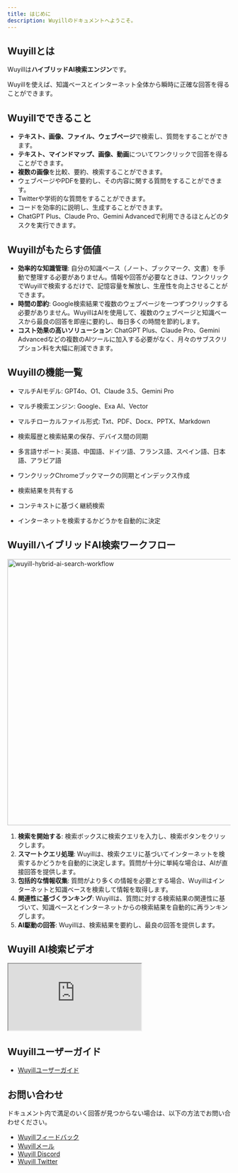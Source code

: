 ```yaml
---
title: はじめに
description: Wuyillのドキュメントへようこそ。
---
```


## Wuyillとは

Wuyillは<b>ハイブリッドAI検索エンジン</b>です。

Wuyillを使えば、知識ベースとインターネット全体から瞬時に正確な回答を得ることができます。

## Wuyillでできること

-   **テキスト、画像、ファイル、ウェブページ**で検索し、質問をすることができます。
-   **テキスト、マインドマップ、画像、動画**についてワンクリックで回答を得ることができます。
-   **複数の画像**を比較、要約、検索することができます。
-   ウェブページやPDFを要約し、その内容に関する質問をすることができます。
-   Twitterや学術的な質問をすることができます。
-   コードを効率的に説明し、生成することができます。
-   ChatGPT Plus、Claude Pro、Gemini Advancedで利用できるほとんどのタスクを実行できます。

## Wuyillがもたらす価値

-   **効率的な知識管理**: 自分の知識ベース（ノート、ブックマーク、文書）を手動で整理する必要がありません。情報や回答が必要なときは、ワンクリックでWuyillで検索するだけで、記憶容量を解放し、生産性を向上させることができます。
-   **時間の節約**: Google検索結果で複数のウェブページを一つずつクリックする必要がありません。WuyillはAIを使用して、複数のウェブページと知識ベースから最良の回答を即座に要約し、毎日多くの時間を節約します。
-   **コスト効果の高いソリューション**: ChatGPT Plus、Claude Pro、Gemini Advancedなどの複数のAIツールに加入する必要がなく、月々のサブスクリプション料を大幅に削減できます。

## Wuyillの機能一覧

-   マルチAIモデル: GPT4o、O1、Claude 3.5、Gemini Pro

-   マルチ検索エンジン: Google、Exa AI、Vector

-   マルチローカルファイル形式: Txt、PDF、Docx、PPTX、Markdown

-   検索履歴と検索結果の保存、デバイス間の同期

-   多言語サポート: 英語、中国語、ドイツ語、フランス語、スペイン語、日本語、アラビア語

-   ワンクリックChromeブックマークの同期とインデックス作成

-   検索結果を共有する

-   コンテキストに基づく継続検索

-   インターネットを検索するかどうかを自動的に決定

## WuyillハイブリッドAI検索ワークフロー

<Image
    className="mt-4 overflow-hidden rounded-lg border"
    width="800"
    height="600"
    src="/wuyill-hybrid-ai-search.webp"
    alt="wuyill-hybrid-ai-search-workflow"
/>

1.  **検索を開始する**: 検索ボックスに検索クエリを入力し、検索ボタンをクリックします。
2.  **スマートクエリ処理**: Wuyillは、検索クエリに基づいてインターネットを検索するかどうかを自動的に決定します。質問が十分に単純な場合は、AIが直接回答を提供します。
3.  **包括的な情報収集**: 質問がより多くの情報を必要とする場合、Wuyillはインターネットと知識ベースを検索して情報を取得します。
4.  **関連性に基づくランキング**: Wuyillは、質問に対する検索結果の関連性に基づいて、知識ベースとインターネットからの検索結果を自動的に再ランキングします。
5.  **AI駆動の回答**: Wuyillは、検索結果を要約し、最良の回答を提供します。

## Wuyill AI検索ビデオ

<iframe
    className="mt-6 aspect-video w-full"
    src="https://www.youtube.com/embed/So_4pb3ynVk"
    title="Wuyill: ハイブリッドAI検索エンジン"
    allow="accelerometer; autoplay; clipboard-write; encrypted-media; gyroscope; picture-in-picture; web-share; fullscreen"
    referrerPolicy="strict-origin-when-cross-origin"
    allowFullScreen
></iframe>

## Wuyillユーザーガイド

-   [Wuyillユーザーガイド](/docs/wuyill-user-guide)

## お問い合わせ

ドキュメント内で満足のいく回答が見つからない場合は、以下の方法でお問い合わせください。

-   [Wuyillフィードバック](https://feedback.wuyill.com/)
-   [Wuyillメール](mailto:support@memfrre.me)
-   [Wuyill Discord](https://discord.com/invite/7QqyMSTaRq)
-   [Wuyill Twitter](https://x.com/ahaapple2023)
